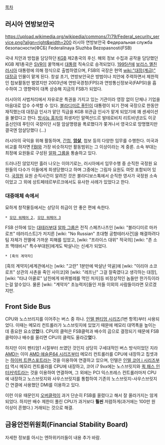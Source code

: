 [[목차]]

== 러시아 연방보안국 ==
https://upload.wikimedia.org/wikipedia/commons/7/79/Federal_security_service.png?align=right&width=200 
러시아 연방보안국 
Федеральная служба безопасности(ФСБ)
Federalinaya Sluzhba Bezopasnosti(FSB)

국내 치안과 방첩을 담당하던 [[KGB]] 제2총국의 후신. 해외 정보 수집과 공작을 담당했던 KGB 제1총국은 [[SVR]]이 꿀꺽해서 [[대통령]] 직속으로 승격되었다. [[1995년]]에 [[보리스 옐친]] [[러시아]] 대통령에 의해 정식으로 출범하였으며, FSB의 국장은 현역 [[wiki:"대장(계급)" 대장]]급 인물이 맡게 된다. 창설 초기, 연방보안국은 방범이나 치안에 주력하면서 제한적인 첩보활동만 벌였지만 2003년에 연방국경청(FPS)과 연방통신정보국(FAPSI)을 흡수하여 그 영향력이 대폭 상승해 지금의 FSB가 되었다.

러시아의 사법처리에서 자유로운 특권을 가지고 있는 기관이라 영장 없이 단체나 기업을 마음대로 압수 수색할 수 있다. [[블라디미르 푸틴]]이 대통령이 되기 전에 국장으로 한동안 재직했는데 대장급 인사가 맡던 직급을 KGB 위관급 인사가 맡게 되었기에 꽤 센세이션을 불렀다고 한다. [[방사능 홍차]]의 희생자인 알렉산드르 발테로비치 리트비넨코도 이곳 출신인데 푸틴이 국장이던 시절 암살명령을 폭로했다가 쫒겨나서 영국으로 망명했지만 결국엔 암살당했다 (...)

러시아의 국익을 위해 활동하며, [[간첩]], '''[[암살]]''', 첩보 등의 다양한 임무를 수행한다. 미국과 비교를 하자면 [[FBI]]와 가장 비슷하지만 활동범위는 그 이상이라는 게 중론. 소속 부대는 최정예 요원들로 구성된 [[알파 그룹]]을 통솔하고 있다.

드러나진 않았지만 흘러 나오는 이야기로는, 러시아에서 임무수행 중 순직한 국정원 요원들의 다수가 이들에게 희생당했다고 하며 그중에는 그림자 요원도 여럿 포함되어 있다. [[국가정보원|국정원]] 요원 순직사건이 알려진 것은 블라디보스톡에서 순직한 영사가 국정원 소속이었고 그 외에 상트페테르부르크에서도 유사한 사례가 있었다고 한다. 

=== 대중매체 속에서 ===

묘하게 창작물등에서는 상당히 취급이 안 좋은 편에 속한다.

 * [[모던 워페어 2]], [[모던 워페어 3]]
FSB 산하에 있는 [[대테러부대]] [[알파 그룹]]은 전직 스페츠나츠인 [wiki: "블라디미르 마카로프" 테러리스트]가 저지른 [wiki: "No Russian" 초대형 공항테러사건]을 해결하려다 팀 자체가 전멸에 가까운 피해를 입었고, [wiki: "프라이스 대위" 적국의] [wiki: "존 소프 맥태비시" 특수부대원]에게도 박살나는 신세가 되었다.

 * [흑의 계약자]
[흑의 계약자]세계관에서는 [wiki: "고란" 1분만에 박살난 약골]에 [wiki: "이리야 소코로프" 상관의 사촌을 죽인 사이코]와 [wiki: "레프닌" 그걸 잘죽였다고 생각하는 대장], [wiki: "타냐 아쿨로" 남친에게 바퀴벌레를 먹인 처자]등 비정상적인 놈들만 한가득이라는걸 알수있다. 물론 [wiki: "계약자" 초능력자]들인 저들 이외의 사람들이라면 모르겠지만. 

== Front Side Bus ==
CPU와 노스브리지를 이어주는 버스 중 하나. [[인텔 펜티엄 시리즈]](1번 항목)부터 사용되었다. 이때는 메모리 컨트롤러가 노스브릿지에 있었기 때문에 메모리 대역폭을 높이는 데 중요한 요소였'''었'''다.
CPU의 클럭은 FSB클럭과 배수의 곱으로 결정되기 때문에 FSB클럭이나 배수를 올리면 CPU의 클럭도 올라갔'''었'''다.

하지만 이미 펜티엄1 시절부터 쓰였던 것인지 상당히 구세대적인 버스 방식이었던 지라 [[AMD]]는 이미 [[AMD 애슬론64 시리즈]]부터 메모리 컨트롤러를 CPU에 내장하고 칩셋과는 [[하이퍼 트랜스포트]]라는 것을 이용하여 연결하고 있으며, 인텔은 [[인텔 코어 i 시리즈]]부터 역시 메모리 컨트롤러를 CPU에 내장하고, 코어 i7 9xx에는 노스브릿지와 [[퀵 패스 인터커넥트]]라는 것을 이용하여 연결하며, 그 외에는 PCI 익스프레스 컨트롤러마저 CPU에 내장하고 노스브릿지와 사우스브릿지를 통합하여 기존의 노스브릿지-사우스브릿지 간 연결에 사용했던 DMI를 이용하고 있다.

이런 이유 때문인지 [[오버클럭]]이 과거 단순히 FSB를 올렸다고 해서 잘 올라가지는 않게 되었다. 하지만 배수 제한이 풀린 CPU가 과거보다 '''훨씬''' 저렴하게(과거에는 100만 원 이상이 흔했다.) 거래되는 것으로 해결.

== 금융안전위원회(Financial Stability Board) ==
자세한 정보를 아시는 엔하위키러들이 내용 추가 바람.
